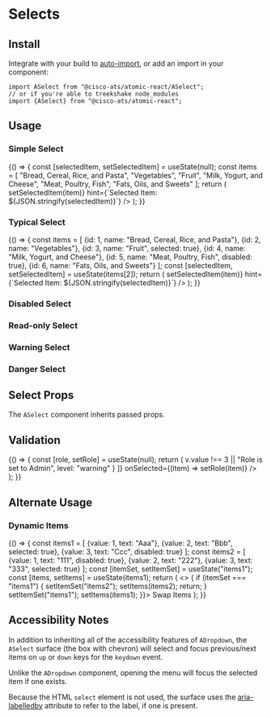 

<Meta title="Components/Selects" component={ASelect} />

# Selects

## Install

Integrate with your build to [auto-import](?path=/docs/getting-started--page#integrating), or add an import in your component:

```
import ASelect from "@cisco-ats/atomic-react/ASelect";
// or if you're able to treekshake node_modules
import {ASelect} from "@cisco-ats/atomic-react";
```

## Usage

<Preview>
  <Story name="usage-1">
    <div style={{minHeight: 220, minWidth: 250, marginRight: 20}}>
      <h3>Simple Select</h3>
      <YourComponent>
        {() => {
          const [selectedItem, setSelectedItem] = useState(null);
          const items = [
            "Bread, Cereal, Rice, and Pasta",
            "Vegetables",
            "Fruit",
            "Milk, Yogurt, and Cheese",
            "Meat, Poultry, Fish",
            "Fats, Oils, and Sweets"
          ];
          return (
            <ASelect
              label="Food Group"
              items={items}
              placeholder="Pick a Food Group"
              onSelected={(item) => setSelectedItem(item)}
              hint={`Selected Item: ${JSON.stringify(selectedItem)}`}
            />
          );
        }}
      </YourComponent>
    </div>
  </Story>
  <Story name="usage-2">
    <div style={{minHeight: 220, minWidth: 250, marginRight: 20}}>
      <h3>Typical Select</h3>
      <YourComponent>
        {() => {
          const items = [
            {id: 1, name: "Bread, Cereal, Rice, and Pasta"},
            {id: 2, name: "Vegetables"},
            {id: 3, name: "Fruit", selected: true},
            {id: 4, name: "Milk, Yogurt, and Cheese"},
            {id: 5, name: "Meat, Poultry, Fish", disabled: true},
            {id: 6, name: "Fats, Oils, and Sweets"}
          ];
          const [selectedItem, setSelectedItem] = useState(items[2]);
          return (
            <ASelect
              label="Food Group"
              items={items}
              itemText="name"
              itemValue="id"
              placeholder="Pick a Food Group"
              onSelected={(item) => setSelectedItem(item)}
              hint={`Selected Item: ${JSON.stringify(selectedItem)}`}
            />
          );
        }}
      </YourComponent>
    </div>
  </Story>
  <Story name="usage-3">
    <div style={{minHeight: 220, minWidth: 250, marginRight: 20}}>
      <h3>Disabled Select</h3>
      <ASelect
        disabled
        label="Food Group"
        placeholder="Pick a Food Group"
        hint="Hint: Disabled"
      />
    </div>
  </Story>
  <Story name="usage-4">
    <div style={{minHeight: 220, minWidth: 250, marginRight: 20}}>
      <h3>Read-only Select</h3>
      <ASelect
        readOnly
        label="Food Group"
        placeholder="Pick a Food Group"
        hint="Hint: Read-only"
        items={[
          "Bread, Cereal, Rice, and Pasta",
          "Vegetables",
          "Fruit",
          "Milk, Yogurt, and Cheese",
          "Meat, Poultry, Fish",
          "Fats, Oils, and Sweets"
        ]}
      />
    </div>
  </Story>
  <Story name="usage-5">
    <div style={{minHeight: 220, minWidth: 250, marginRight: 20}}>
      <h3>Warning Select</h3>
      <ASelect
        validationState="warning"
        label="Food Group"
        placeholder="Pick a Food Group"
        hint="Hint: Warning"
        itemText="name"
        itemValue="id"
        items={[
          {id: 1, name: "Bread, Cereal, Rice, and Pasta"},
          {id: 2, name: "Vegetables"},
          {id: 3, name: "Fruit"},
          {id: 4, name: "Milk, Yogurt, and Cheese"},
          {id: 5, name: "Meat, Poultry, Fish", disabled: true},
          {id: 6, name: "Fats, Oils, and Sweets"}
        ]}
      />
    </div>
  </Story>
  <Story name="usage-6">
    <div style={{minHeight: 220, minWidth: 250, marginRight: 20}}>
      <h3>Danger Select</h3>
      <ASelect
        validationState="danger"
        label="Food Group"
        placeholder="Pick a Food Group"
        hint="Hint: Danger"
        items={[
          "Bread, Cereal, Rice, and Pasta",
          "Vegetables",
          "Fruit",
          "Milk, Yogurt, and Cheese",
          "Meat, Poultry, Fish",
          "Fats, Oils, and Sweets"
        ]}
      />
    </div>
  </Story>
</Preview>

## Select Props

The `ASelect` component inherits passed props.

<Props of={ASelect} />

## Validation

<Preview>
  <Story name="rules-1">
    <YourComponent>
      {() => {
        const [role, setRole] = useState(null);
        return (
          <ASelect
            items={[
              {value: 0, text: ""},
              {value: 1, text: "Read"},
              {value: 2, text: "Write"},
              {value: 3, text: "Admin"}
            ]}
            label="Role"
            required
            rules={[
              {
                test: (v) => v.value !== 3 || "Role is set to Admin",
                level: "warning"
              }
            ]}
            onSelected={(item) => setRole(item)}
          />
        );
      }}
    </YourComponent>
  </Story>
</Preview>

## Alternate Usage

<Preview>
  <Story name="alt-1">
    <div style={{minHeight: 220, minWidth: 250, marginRight: 20}}>
      <h3>Dynamic Items</h3>
      <YourComponent>
        {() => {
          const items1 = [
            {value: 1, text: "Aaa"},
            {value: 2, text: "Bbb", selected: true},
            {value: 3, text: "Ccc", disabled: true}
          ];
          const items2 = [
            {value: 1, text: "111", disabled: true},
            {value: 2, text: "222"},
            {value: 3, text: "333", selected: true}
          ];
          const [itemSet, setItemSet] = useState("items1");
          const [items, setItems] = useState(items1);
          return (
            <>
              <ASelect items={items} />
              <AButton
                className="mt-2"
                onClick={() => {
                  if (itemSet === "items1") {
                    setItemSet("items2");
                    setItems(items2);
                    return;
                  }
                  setItemSet("items1");
                  setItems(items1);
                }}>
                Swap Items
              </AButton>
            </>
          );
        }}
      </YourComponent>
    </div>
  </Story>
</Preview>

## Accessibility Notes

In addition to inheriting all of the accessibility features of `ADropdown`,
the `ASelect` surface (the box with chevron) will select and focus previous/next items
on `up` or `down` keys for the `keydown` event.

Unlike the `ADropdown` component, opening the menu will focus the selected item if one exists.

Because the HTML `select` element is not used, the surface uses the
[aria-labelledby](https://www.w3.org/TR/wai-aria/#aria-labelledby) attribute to refer to the
label, if one is present.
